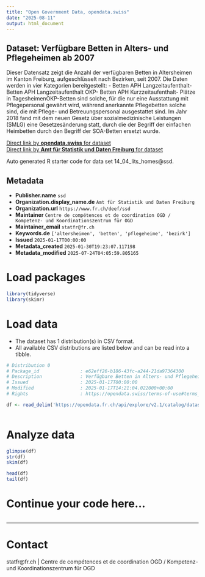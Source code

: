 ```yaml
---
title: "Open Government Data, opendata.swiss"
date: "2025-08-11"
output: html_document
---
```


## Dataset: Verfügbare Betten in Alters- und Pflegeheimen ab 2007

Dieser Datensatz zeigt die Anzahl der verfügbaren Betten in Altersheimen im Kanton Freiburg, aufgeschlüsselt nach Bezirken, seit 2007. Die Daten werden in vier Kategorien bereitgestellt: - Betten APH Langzeitaufenthalt- Betten APH Langzeitaufenthalt OKP- Betten APH Kurzzeitaufenthalt- Plätze in TagesheimenOKP-Betten sind solche, für die nur eine Ausstattung mit Pflegepersonal gewährt wird, während anerkannte Pflegebetten solche sind, die mit Pflege- und Betreuungspersonal ausgestattet sind. Im Jahr 2018 fand mit dem neuen Gesetz über sozialmedizinische Leistungen (SMLG) eine Gesetzesänderung statt, durch die der Begriff der einfachen Heimbetten durch den Begriff der SOA-Betten ersetzt wurde.

[Direct link by **opendata.swiss** for dataset](https://opendata.swiss/de/dataset/verfugbare-betten-in-alters-und-pflegeheimen-ab-2007)<br>
[Direct link by **Amt für Statistik und Daten Freiburg** for dataset](https://opendata.fr.ch/explore/dataset/14_04_lits_homes/)

Auto generated R starter code for data set 14_04_lits_homes@ssd.

## Metadata

- **Publisher.name** `ssd`
- **Organization.display_name.de** `Amt für Statistik und Daten Freiburg`
- **Organization.url** `https://www.fr.ch/deef/ssd`
- **Maintainer** `Centre de compétences et de coordination OGD / Kompetenz- und Koordinationszentrum für OGD`
- **Maintainer_email** `statfr@fr.ch`
- **Keywords.de** `['altersheimen', 'betten', 'pflegeheime', 'bezirk']`
- **Issued** `2025-01-17T00:00:00`
- **Metadata_created** `2025-01-30T19:23:07.117198`
- **Metadata_modified** `2025-07-24T04:05:59.805165`


# Load packages

```r

library(tidyverse)
library(skimr)

```

# Load data

-   The dataset has 1 distribution(s) in CSV format.
-   All available CSV distributions are listed below and can be read into a tibble.

```r

# Distribution 0
# Package_id               : e62eff26-b186-43fc-a244-21da97364300
# Description              : Verfügbare Betten in Alters- und Pflegeheimen ab 2007 (csv)
# Issued                   : 2025-01-17T00:00:00
# Modified                 : 2025-01-17T14:21:04.022000+00:00
# Rights                   : https://opendata.swiss/terms-of-use#terms_by

df <- read_delim('https://opendata.fr.ch/api/explore/v2.1/catalog/datasets/14_04_lits_homes/exports/csv?use_labels=true')



```

# Analyze data

```r

glimpse(df)
str(df)
skim(df)

head(df)
tail(df)

```

# Continue your code here...

```r

```

------------------------------------------------------------------------

# Contact

statfr@fr.ch | Centre de compétences et de coordination OGD / Kompetenz- und Koordinationszentrum für OGD
